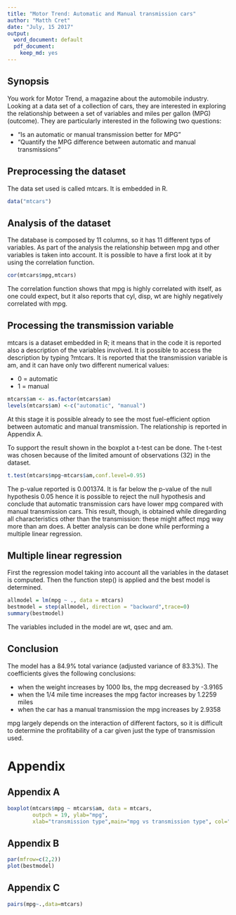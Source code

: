 ```yaml
---
title: "Motor Trend: Automatic and Manual transmission cars"
author: "Matth Cret"
date: "July, 15 2017"
output:
  word_document: default
  pdf_document:
    keep_md: yes
---
```


## Synopsis

You work for Motor Trend, a magazine about the automobile industry. Looking at a data set of a collection of cars, they are interested in exploring the relationship between a set of variables and miles per gallon (MPG) (outcome). They are particularly interested in the following two questions:

* “Is an automatic or manual transmission better for MPG”
* "Quantify the MPG difference between automatic and manual transmissions"

## Preprocessing the dataset

The data set used is called mtcars. It is embedded in R.

```r
data("mtcars")
```

## Analysis of the dataset

The database is composed by 11 columns, so it has 11 different typs of variables. As part of the analysis the relationship between mpg and other variables is taken into account. It is possible to have a first look at it by using the correlation function.

```r
cor(mtcars$mpg,mtcars)
```

The correlation function shows that mpg is highly correlated with itself, as one could expect, but it also reports that cyl, disp, wt are highly negatively correlated with mpg.

## Processing the transmission variable

mtcars is a dataset embedded in R; it means that in the code it is reported also a description of the variables involved. It is possible to access the description by typing ?mtcars. It is reported that the transmission variable is am, and it can have only two different numerical values:

* 0 = automatic
* 1 = manual

```r
mtcars$am <- as.factor(mtcars$am)
levels(mtcars$am) <-c("automatic", "manual")
```

At this stage it is possible already to see the most fuel-efficient option between automatic and manual transmission. The relationship is reported in Appendix A.

To support the result shown in the boxplot a t-test can be done. The t-test was chosen because of the limited amount of observations (32) in the dataset.

```r
t.test(mtcars$mpg~mtcars$am,conf.level=0.95)
```

The p-value reported is 0.001374. It is far below the p-value of the null hypothesis 0.05 hence it is possible to reject the null hypothesis and conclude that automatic transmission cars have lower mpg compared with manual transmission cars. This result, though, is obtained while diregarding all characteristics other than the transmission: these might affect mpg way more than am does. A better analysis can be done while performing a multiple linear regression.

## Multiple linear regression

First the regression model taking into account all the variables in the dataset is computed. Then the function step() is applied and the best model is determined.

```r
allmodel = lm(mpg ~ ., data = mtcars)
bestmodel = step(allmodel, direction = "backward",trace=0)
summary(bestmodel)
```

The variables included in the model are wt, qsec and am.

## Conclusion

The model has a 84.9% total variance (adjusted variance of 83.3%).
The coefficients gives the following conclusions:

* when the weight increases by 1000 lbs, the mpg decreased by -3.9165
* when the 1/4 mile time increases the mpg factor increases by 1.2259 miles
* when the car has a manual transmission the mpg increases by 2.9358

mpg largely depends on the interaction of different factors, so it is difficult to determine the profitability of a car given just the type of transmission used.

# Appendix

## Appendix A

```r
boxplot(mtcars$mpg ~ mtcars$am, data = mtcars,
        outpch = 19, ylab="mpg",
        xlab="transmission type",main="mpg vs transmission type", col="red")
```

## Appendix B

```r
par(mfrow=c(2,2))    
plot(bestmodel)
```

## Appendix C

```r
pairs(mpg~.,data=mtcars)
```